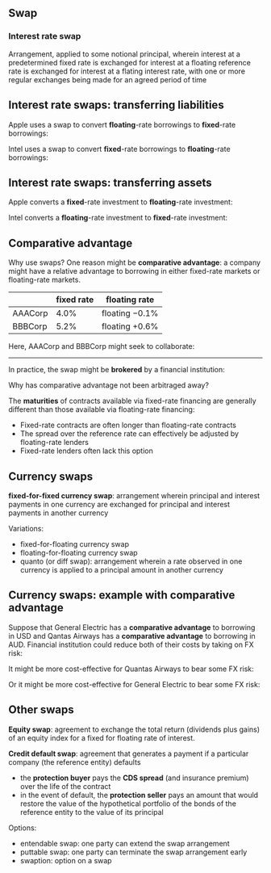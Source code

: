 ## Swap

### Interest rate swap

Arrangement, applied to some notional principal, wherein interest at a predetermined fixed rate is exchanged for interest at a floating reference rate is exchanged for interest at a flating interest rate, with one or more regular exchanges being made for an agreed period of time

```{=tex}
\begin{tikzpicture}[x=0.75pt,y=0.75pt,yscale=-1,xscale=1]

\draw   (0,10) -- (130,10) -- (130,50) -- (0,50) -- cycle ;
\draw    (130,20) -- (250,20) ;
\draw [shift={(250,20)}, rotate = 180] [color={rgb, 255:red, 0; green, 0; blue, 0 }  ][line width=0.75]    (10,-3) .. controls (7,-1) and (3,-0.3) .. (0,0) .. controls (3,0.3) and (7,1) .. (10,3)   ;
\draw    (250,40) -- (130,40) ;
\draw [shift={(130,40)}, rotate = 0] [color={rgb, 255:red, 0; green, 0; blue, 0 }  ][line width=0.75]    (10,-3) .. controls (7,-1) and (3,-0.3) .. (0,0) .. controls (3,0.3) and (7,1) .. (10,3)   ;
\draw   (250,10) -- (380,10) -- (380,50) -- (250,50) -- cycle ;

\draw (10,20) node [anchor=north west][inner sep=0.75pt]   [align=left] {fixed-rate payer};
\draw (150,5) node [anchor=north west][inner sep=0.75pt]   [align=left] {fixed rate};
\draw (150,40) node [anchor=north west][inner sep=0.75pt]   [align=left] {floating rate};
\draw (260,20) node [anchor=north west][inner sep=0.75pt]   [align=left] {floating-rate payer};

\end{tikzpicture}
```
<!-- ------------------------------------------------------------------------ -->

<!-- ### Overnight indexed swap (OIS) -->

<!-- Interest rate swap wherein a fixed rate of interest (the OIS rate) is exchanged for a reference rate of interest calculated from a realized overnight rate (e.g. SONIA). -->

<!-- -   If there is only one exchange, the OIS rate is a **risk-free zero rate** equivalent to the UL overnight rate. -->

<!-- -   Otherwise, the OIS rates define a risk-free bond worth par. -->

<!-- -   An OIS rate can be contrasted with a LIBOR swap, wherein the LIBOR rate for a period is known as the start of the period, so the floating rate of the first exchange is known. -->

## Interest rate swaps: transferring liabilities

Apple uses a swap to convert **floating**-rate borrowings to **fixed**-rate borrowings:

\tikzset{every picture/.style={line width=0.75pt}}

```{=tex}
\begin{tikzpicture}[x=0.75pt,y=0.75pt,yscale=-1,xscale=1]

\draw   (0,10) -- (80,10) -- (80,50) -- (0,50) -- cycle ;
\draw    (80,20) -- (160,20) ;
\draw [shift={(80,20)}, rotate = 0] [color={rgb, 255:red, 0; green, 0; blue, 0 }  ][line width=0.75]    (10,-3) .. controls (7,-1) and (3,-0.3) .. (0,0) .. controls (3,0.3) and (7,1) .. (10,3)   ;
\draw    (160,40) -- (80,40) ;
\draw [shift={(160,40)}, rotate = 180] [color={rgb, 255:red, 0; green, 0; blue, 0 }  ][line width=0.75]    (10,-3) .. controls (7,-1) and (3,-0.3) .. (0,0) .. controls (3,0.3) and (7,1) .. (10,3)   ;
\draw   (160,10) -- (230,10) -- (230,50) -- (160,50) -- cycle ;
\draw    (230,30) -- (320,30) ;
\draw [shift={(320,30)}, rotate = 180] [color={rgb, 255:red, 0; green, 0; blue, 0 }  ][line width=0.75]    (10,-3) .. controls (7,-1) and (3,-0.3) .. (0,0) .. controls (3,0.3) and (7,1) .. (10,3)   ;

\draw (12,22.9) node [anchor=north west][inner sep=0.75pt]   [align=left] {Citigroup};
\draw (109.7,3) node [anchor=north west][inner sep=0.75pt]   [align=left] {3\%};
\draw (102.7,44.33) node [anchor=north west][inner sep=0.75pt]   [align=left] {floating};
\draw (175.03,22.23) node [anchor=north west][inner sep=0.75pt]   [align=left] {Apple};
\draw (232,11.07) node [anchor=north west][inner sep=0.75pt]   [align=left] {floating + 1\%};

\end{tikzpicture}
```
Intel uses a swap to convert **fixed**-rate borrowings to **floating**-rate borrowings:

\tikzset{every picture/.style={line width=0.75pt}}

```{=tex}
\begin{tikzpicture}[x=0.75pt,y=0.75pt,yscale=-1,xscale=1]

\draw   (0,10) -- (80,10) -- (80,50) -- (0,50) -- cycle ;
\draw    (80,20) -- (160,20) ;
\draw [shift={(160,20)}, rotate = 180] [color={rgb, 255:red, 0; green, 0; blue, 0 }  ][line width=0.75]    (10,-3) .. controls (7,-1) and (3,-0.3) .. (0,0) .. controls (3,0.3) and (7,1) .. (10,3)   ;
\draw    (160,40) -- (80,40) ;
\draw [shift={(80,40)}, rotate = 0] [color={rgb, 255:red, 0; green, 0; blue, 0 }  ][line width=0.75]    (10,-3) .. controls (7,-1) and (3,-0.3) .. (0,0) .. controls (3,0.3) and (7,1) .. (10,3)   ;
\draw   (160,10) -- (230,10) -- (230,50) -- (160,50) -- cycle ;
\draw    (230,30) -- (320,30) ;
\draw [shift={(320,30)}, rotate = 180] [color={rgb, 255:red, 0; green, 0; blue, 0 }  ][line width=0.75]    (10,-3) .. controls (7,-1) and (3,-0.3) .. (0,0) .. controls (3,0.3) and (7,1) .. (10,3)   ;

\draw (12,22.9) node [anchor=north west][inner sep=0.75pt]   [align=left] {Citigroup};
\draw (109.7,3) node [anchor=north west][inner sep=0.75pt]   [align=left] {2.97\%};
\draw (102.7,44.33) node [anchor=north west][inner sep=0.75pt]   [align=left] {floating};
\draw (175.03,22.23) node [anchor=north west][inner sep=0.75pt]   [align=left] {Intel};
\draw (232,11.07) node [anchor=north west][inner sep=0.75pt]   [align=left] {3.2\%};

\end{tikzpicture}
```
## Interest rate swaps: transferring assets

Apple converts a **fixed**-rate investment to **floating**-rate investment:

\tikzset{every picture/.style={line width=0.75pt}}

```{=tex}
\begin{tikzpicture}[x=0.75pt,y=0.75pt,yscale=-1,xscale=1]

\draw   (0,10) -- (80,10) -- (80,50) -- (0,50) -- cycle ;
\draw    (80,20) -- (160,20) ;
\draw [shift={(80,20)}, rotate = 0] [color={rgb, 255:red, 0; green, 0; blue, 0 }  ][line width=0.75]    (10,-3) .. controls (7,-1) and (3,-0.3) .. (0,0) .. controls (3,0.3) and (7,1) .. (10,3)   ;
\draw    (160,40) -- (80,40) ;
\draw [shift={(160,40)}, rotate = 180] [color={rgb, 255:red, 0; green, 0; blue, 0 }  ][line width=0.75]    (10,-3) .. controls (7,-1) and (3,-0.3) .. (0,0) .. controls (3,0.3) and (7,1) .. (10,3)   ;
\draw   (160,10) -- (230,10) -- (230,50) -- (160,50) -- cycle ;
\draw    (230,30) -- (320,30) ;
\draw [shift={(230,30)}, rotate = 0] [color={rgb, 255:red, 0; green, 0; blue, 0 }  ][line width=0.75]    (10,-3) .. controls (7,-1) and (3,-0.3) .. (0,0) .. controls (3,0.3) and (7,1) .. (10,3)   ;

\draw (12,22.9) node [anchor=north west][inner sep=0.75pt]   [align=left] {Citigroup};
\draw (109.7,3) node [anchor=north west][inner sep=0.75pt]   [align=left] {3\%};
\draw (102.7,44.33) node [anchor=north west][inner sep=0.75pt]   [align=left] {floating};
\draw (175.03,22.23) node [anchor=north west][inner sep=0.75pt]   [align=left] {Apple};
\draw (232,11.07) node [anchor=north west][inner sep=0.75pt]   [align=left] {2.7\%};

\end{tikzpicture}
```
Intel converts a **floating**-rate investment to **fixed**-rate investment:

\tikzset{every picture/.style={line width=0.75pt}}

```{=tex}
\begin{tikzpicture}[x=0.75pt,y=0.75pt,yscale=-1,xscale=1]

\draw   (0,10) -- (80,10) -- (80,50) -- (0,50) -- cycle ;
\draw    (80,20) -- (160,20) ;
\draw [shift={(160,20)}, rotate = 180] [color={rgb, 255:red, 0; green, 0; blue, 0 }  ][line width=0.75]    (10,-3) .. controls (7,-1) and (3,-0.3) .. (0,0) .. controls (3,0.3) and (7,1) .. (10,3)   ;
\draw    (160,40) -- (80,40) ;
\draw [shift={(80,40)}, rotate = 0] [color={rgb, 255:red, 0; green, 0; blue, 0 }  ][line width=0.75]    (10,-3) .. controls (7,-1) and (3,-0.3) .. (0,0) .. controls (3,0.3) and (7,1) .. (10,3)   ;
\draw   (160,10) -- (230,10) -- (230,50) -- (160,50) -- cycle ;
\draw    (230,30) -- (320,30) ;
\draw [shift={(230,30)}, rotate = 0] [color={rgb, 255:red, 0; green, 0; blue, 0 }  ][line width=0.75]    (10,-3) .. controls (7,-1) and (3,-0.3) .. (0,0) .. controls (3,0.3) and (7,1) .. (10,3)   ;

\draw (12,22.9) node [anchor=north west][inner sep=0.75pt]   [align=left] {Citigroup};
\draw (109.7,3) node [anchor=north west][inner sep=0.75pt]   [align=left] {2.97\%};
\draw (102.7,44.33) node [anchor=north west][inner sep=0.75pt]   [align=left] {floating};
\draw (175.03,22.23) node [anchor=north west][inner sep=0.75pt]   [align=left] {Intel};
\draw (232,11.07) node [anchor=north west][inner sep=0.75pt]   [align=left] {floating - 0.2\%};

\end{tikzpicture}
```
## Comparative advantage

Why use swaps? One reason might be **comparative advantage**: a company might have a relative advantage to borrowing in either fixed-rate markets or floating-rate markets.

|         | fixed rate | floating rate      |
|---------|------------|--------------------|
| AAACorp | 4.0%       | floating $- 0.1\%$ |
| BBBCorp | 5.2%       | floating $+ 0.6\%$ |

Here, AAACorp and BBBCorp might seek to collaborate:

```{=tex}
\begin{tikzpicture}[x=0.75pt,y=0.75pt,yscale=-1,xscale=1]

\draw   (75,10) -- (149,10) -- (149,50) -- (75,50) -- cycle ;
\draw    (150,20) -- (220,20.33) ;
\draw [shift={(150,20)}, rotate = 0] [color={rgb, 255:red, 0; green, 0; blue, 0 }  ][line width=0.75]    (10,-3) .. controls (7,-1) and (3.31,-0.3) .. (0,0) .. controls (3.31,0.3) and (7,1) .. (10,3)   ;
\draw    (220,40) -- (150,40) ;
\draw [shift={(220,40)}, rotate = 180] [color={rgb, 255:red, 0; green, 0; blue, 0 }  ][line width=0.75]    (10,-3) .. controls (7,-1) and (3.31,-0.3) .. (0,0) .. controls (3.31,0.3) and (7,1) .. (10,3)   ;
\draw   (225.73,9.07) -- (297,9.07) -- (297,50) -- (225.73,50) -- cycle ;
\draw    (300,31) -- (388,31.33) ;
\draw [shift={(390,31.34)}, rotate = 180] [color={rgb, 255:red, 0; green, 0; blue, 0 }  ][line width=0.75]    (10,-3) .. controls (7,-1) and (3.31,-0.3) .. (0,0) .. controls (3.31,0.3) and (7,1) .. (10,3)   ;
\draw    (75,31.34) -- (3.03,31.98) ;
\draw [shift={(0,32)}, rotate = 0] [color={rgb, 255:red, 0; green, 0; blue, 0 }  ][line width=0.75]    (10,-3) .. controls (7,-1) and (3.31,-0.3) .. (0,0) .. controls (3.31,0.3) and (7,1) .. (10,3)   ;

\draw (80,21.9) node [anchor=north west][inner sep=0.75pt]   [align=left] {AAACorp};
\draw (176.7,2) node [anchor=north west][inner sep=0.75pt]   [align=left] {4.35\%};
\draw (169.7,43.33) node [anchor=north west][inner sep=0.75pt]   [align=left] {floating};
\draw (228,23.34) node [anchor=north west][inner sep=0.75pt]   [align=left] {BBBCorp};
\draw (299,12.07) node [anchor=north west][inner sep=0.75pt]   [align=left] {floating + 0.6\%};
\draw (32.7,32.33) node [anchor=north west][inner sep=0.75pt]   [align=left] {4\%};


\end{tikzpicture}
```

------------------------------------------------------------------------

In practice, the swap might be **brokered** by a financial institution:

```{=tex}
\begin{tikzpicture}[x=0.75pt,y=0.75pt,yscale=-1,xscale=1]

\draw   (75,10) -- (149,10) -- (149,50) -- (75,50) -- cycle ;
\draw    (150,38) -- (220,38.33) ;
\draw [shift={(226,38.34)}, rotate = 180.26] [color={rgb, 255:red, 0; green, 0; blue, 0 }  ][line width=0.75]    (10,-3) .. controls (7,-1) and (3.31,-0.3) .. (0,0) .. controls (3.31,0.3) and (7,1) .. (10,3)   ;
\draw    (220,19.34) -- (150,20) ;
\draw [shift={(148.03,20)}, rotate = 0] [color={rgb, 255:red, 0; green, 0; blue, 0 }  ][line width=0.75]    (10,-3) .. controls (7,-1) and (3.31,-0.3) .. (0,0) .. controls (3.31,0.3) and (7,1) .. (10,3)   ;
\draw   (370.73,7.07) -- (445,7.07) -- (445,48) -- (370.73,48) -- cycle ;
\draw    (445.37,29) -- (505,29.22) -- (536,29.33) ;
\draw [shift={(538,30)}, rotate = 180.21] [color={rgb, 255:red, 0; green, 0; blue, 0 }  ][line width=0.75]    (10,-3) .. controls (7,-1) and (3.31,-0.3) .. (0,0) .. controls (3.31,0.3) and (7,1) .. (10,3)   ;
\draw    (75,31.34) -- (3.03,31.98) ;
\draw [shift={(0,32)}, rotate = 0] [color={rgb, 255:red, 0; green, 0; blue, 0 }  ][line width=0.75]    (10,-3) .. controls (7,-1) and (3.31,-0.3) .. (0,0) .. controls (3.31,0.3) and (7,1) .. (10,3)   ;
\draw  [fill={rgb, 255:red, 1; green, 233; blue, 1 }  ,fill opacity=1 ] (220,6.73) -- (298,6.73) -- (298,47.67) -- (220,47.67) -- cycle ;
\draw    (300,36) -- (370,36.33) ;
\draw [shift={(375,36.34)}, rotate = 180.26] [color={rgb, 255:red, 0; green, 0; blue, 0 }  ][line width=0.75]    (10,-3) .. controls (7,-1) and (3.31,-0.3) .. (0,0) .. controls (3.31,0.3) and (7,1) .. (10,3)   ;
\draw    (371,17.34) -- (299.03,17.98) ;
\draw [shift={(300,18)}, rotate = 0] [color={rgb, 255:red, 0; green, 0; blue, 0 }  ][line width=0.75]    (10,-3) .. controls (7,-1) and (3.31,-0.3) .. (0,0) .. controls (3.31,0.3) and (7,1) .. (10,3)   ;

\draw (80,21.9) node [anchor=north west][inner sep=0.75pt]   [align=left] {AAACorp};
\draw (176.7,2) node [anchor=north west][inner sep=0.75pt]   [align=left] {4.33\%};
\draw (165.7,42.33) node [anchor=north west][inner sep=0.75pt]   [align=left] {floating};
\draw (376,21.34) node [anchor=north west][inner sep=0.75pt]   [align=left] {BBBCorp};
\draw (447,10.07) node [anchor=north west][inner sep=0.75pt]   [align=left] {floating + 0.6\%};
\draw (32.7,32.33) node [anchor=north west][inner sep=0.75pt]   [align=left] {4\%};
\draw (226,10) node [anchor=north west][inner sep=0.75pt]   [align=left] {Financial\\Institution};
\draw (325.7,0) node [anchor=north west][inner sep=0.75pt]   [align=left] {4.37\%};
\draw (314.7,40.33) node [anchor=north west][inner sep=0.75pt]   [align=left] {floating};


\end{tikzpicture}
```
Why has comparative advantage not been arbitraged away?

The **maturities** of contracts available via fixed-rate financing are generally different than those available via floating-rate financing:

-   Fixed-rate contracts are often longer than floating-rate contracts
-   The spread over the reference rate can effectively be adjusted by floating-rate lenders
-   Fixed-rate lenders often lack this option

## Currency swaps

**fixed-for-fixed currency swap**: arrangement wherein principal and interest payments in one currency are exchanged for principal and interest payments in another currency

```{=tex}
\begin{tikzpicture}[x=0.75pt,y=0.75pt,yscale=-1,xscale=1]

\draw   (0,10) -- (130,10) -- (130,50) -- (0,50) -- cycle ;
\draw    (130,20) -- (250,20) ;
\draw [shift={(250,20)}, rotate = 180] [color={rgb, 255:red, 0; green, 0; blue, 0 }  ][line width=0.75]    (10,-3) .. controls (7,-1) and (3,-0.3) .. (0,0) .. controls (3,0.3) and (7,1) .. (10,3)   ;
\draw    (250,40) -- (130,40) ;
\draw [shift={(130,40)}, rotate = 0] [color={rgb, 255:red, 0; green, 0; blue, 0 }  ][line width=0.75]    (10,-3) .. controls (7,-1) and (3,-0.3) .. (0,0) .. controls (3,0.3) and (7,1) .. (10,3)   ;
\draw   (250,10) -- (380,10) -- (380,50) -- (250,50) -- cycle ;

\draw (10,20) node [anchor=north west][inner sep=0.75pt]   [align=left] {Barclays};
\draw (150,5) node [anchor=north west][inner sep=0.75pt]   [align=left] {USD 3.0\%};
\draw (150,40) node [anchor=north west][inner sep=0.75pt]   [align=left] {GBP 4.0\%};
\draw (260,20) node [anchor=north west][inner sep=0.75pt]   [align=left] {British Petroleum};

\end{tikzpicture}
```
Variations:

-   fixed-for-floating currency swap
-   floating-for-floating currency swap
-   quanto (or diff swap): arrangement wherein a rate observed in one currency is applied to a principal amount in another currency

## Currency swaps: example with comparative advantage {.shrink}

Suppose that General Electric has a **comparative advantage** to borrowing in USD and Qantas Airways has a **comparative advantage** to borrowing in AUD. Financial institution could reduce both of their costs by taking on FX risk:

```{=tex}
\begin{tikzpicture}[x=0.75pt,y=0.75pt,yscale=-1,xscale=1]

\draw   (75,10) -- (149,10) -- (149,50) -- (75,50) -- cycle ;
\draw    (150,38) -- (220,38.33) ;
\draw [shift={(226,38.34)}, rotate = 180.26] [color={rgb, 255:red, 0; green, 0; blue, 0 }  ][line width=0.75]    (10,-3) .. controls (7,-1) and (3.31,-0.3) .. (0,0) .. controls (3.31,0.3) and (7,1) .. (10,3)   ;
\draw    (220,19.34) -- (150,20) ;
\draw [shift={(148.03,20)}, rotate = 0] [color={rgb, 255:red, 0; green, 0; blue, 0 }  ][line width=0.75]    (10,-3) .. controls (7,-1) and (3.31,-0.3) .. (0,0) .. controls (3.31,0.3) and (7,1) .. (10,3)   ;
\draw   (370.73,7.07) -- (445,7.07) -- (445,48) -- (370.73,48) -- cycle ;
\draw    (445.37,29) -- (505,29.22) -- (536,29.33) ;
\draw [shift={(538,30)}, rotate = 180.21] [color={rgb, 255:red, 0; green, 0; blue, 0 }  ][line width=0.75]    (10,-3) .. controls (7,-1) and (3.31,-0.3) .. (0,0) .. controls (3.31,0.3) and (7,1) .. (10,3)   ;
\draw    (75,31.34) -- (3.03,31.98) ;
\draw [shift={(0,32)}, rotate = 0] [color={rgb, 255:red, 0; green, 0; blue, 0 }  ][line width=0.75]    (10,-3) .. controls (7,-1) and (3.31,-0.3) .. (0,0) .. controls (3.31,0.3) and (7,1) .. (10,3)   ;
\draw  [fill={rgb, 255:red, 1; green, 233; blue, 1 }  ,fill opacity=1 ] (220,6.73) -- (298,6.73) -- (298,47.67) -- (220,47.67) -- cycle ;
\draw    (300,36) -- (370,36.33) ;
\draw [shift={(375,36.34)}, rotate = 180.26] [color={rgb, 255:red, 0; green, 0; blue, 0 }  ][line width=0.75]    (10,-3) .. controls (7,-1) and (3.31,-0.3) .. (0,0) .. controls (3.31,0.3) and (7,1) .. (10,3)   ;
\draw    (371,17.34) -- (299.03,17.98) ;
\draw [shift={(300,18)}, rotate = 0] [color={rgb, 255:red, 0; green, 0; blue, 0 }  ][line width=0.75]    (10,-3) .. controls (7,-1) and (3.31,-0.3) .. (0,0) .. controls (3.31,0.3) and (7,1) .. (10,3)   ;

\draw (80,10) node [anchor=north west][inner sep=0.75pt]   [align=left] {General\\Electric};
\draw (380,10) node [anchor=north west][inner sep=0.75pt]   [align=left] {Qantas\\Airways};
\draw (230,10) node [anchor=north west][inner sep=0.75pt]   [align=left] {Financial\\Institution};

\draw (10,10) node [anchor=north west][inner sep=0.75pt]   [align=left] {USD 5.0\%};

\draw (150,0) node [anchor=north west][inner sep=0.75pt]   [align=left] {USD 5.0\%};
\draw (150,40) node [anchor=north west][inner sep=0.75pt]   [align=left] {AUD 6.9\%};

\draw (300,0) node [anchor=north west][inner sep=0.75pt]   [align=left] {USD 6.3\%};
\draw (300,40) node [anchor=north west][inner sep=0.75pt]   [align=left] {AUD 8.0\%};

\draw (450,10) node [anchor=north west][inner sep=0.75pt]   [align=left] {AUD 8.0\%};

\end{tikzpicture}
```
It might be more cost-effective for Quantas Airways to bear some FX risk:

```{=tex}
\begin{tikzpicture}[x=0.75pt,y=0.75pt,yscale=-1,xscale=1]

\draw   (75,10) -- (149,10) -- (149,50) -- (75,50) -- cycle ;
\draw    (150,38) -- (220,38.33) ;
\draw [shift={(226,38.34)}, rotate = 180.26] [color={rgb, 255:red, 0; green, 0; blue, 0 }  ][line width=0.75]    (10,-3) .. controls (7,-1) and (3.31,-0.3) .. (0,0) .. controls (3.31,0.3) and (7,1) .. (10,3)   ;
\draw    (220,19.34) -- (150,20) ;
\draw [shift={(148.03,20)}, rotate = 0] [color={rgb, 255:red, 0; green, 0; blue, 0 }  ][line width=0.75]    (10,-3) .. controls (7,-1) and (3.31,-0.3) .. (0,0) .. controls (3.31,0.3) and (7,1) .. (10,3)   ;
\draw   (370.73,7.07) -- (445,7.07) -- (445,48) -- (370.73,48) -- cycle ;
\draw    (445.37,29) -- (505,29.22) -- (536,29.33) ;
\draw [shift={(538,30)}, rotate = 180.21] [color={rgb, 255:red, 0; green, 0; blue, 0 }  ][line width=0.75]    (10,-3) .. controls (7,-1) and (3.31,-0.3) .. (0,0) .. controls (3.31,0.3) and (7,1) .. (10,3)   ;
\draw    (75,31.34) -- (3.03,31.98) ;
\draw [shift={(0,32)}, rotate = 0] [color={rgb, 255:red, 0; green, 0; blue, 0 }  ][line width=0.75]    (10,-3) .. controls (7,-1) and (3.31,-0.3) .. (0,0) .. controls (3.31,0.3) and (7,1) .. (10,3)   ;
\draw  [fill={rgb, 255:red, 1; green, 233; blue, 1 }  ,fill opacity=1 ] (220,6.73) -- (298,6.73) -- (298,47.67) -- (220,47.67) -- cycle ;
\draw    (300,36) -- (370,36.33) ;
\draw [shift={(375,36.34)}, rotate = 180.26] [color={rgb, 255:red, 0; green, 0; blue, 0 }  ][line width=0.75]    (10,-3) .. controls (7,-1) and (3.31,-0.3) .. (0,0) .. controls (3.31,0.3) and (7,1) .. (10,3)   ;
\draw    (371,17.34) -- (299.03,17.98) ;
\draw [shift={(300,18)}, rotate = 0] [color={rgb, 255:red, 0; green, 0; blue, 0 }  ][line width=0.75]    (10,-3) .. controls (7,-1) and (3.31,-0.3) .. (0,0) .. controls (3.31,0.3) and (7,1) .. (10,3)   ;

\draw (80,10) node [anchor=north west][inner sep=0.75pt]   [align=left] {General\\Electric};
\draw (380,10) node [anchor=north west][inner sep=0.75pt]   [align=left] {Qantas\\Airways};
\draw (230,10) node [anchor=north west][inner sep=0.75pt]   [align=left] {Financial\\Institution};

\draw (10,10) node [anchor=north west][inner sep=0.75pt]   [align=left] {USD 5.0\%};

\draw (150,0) node [anchor=north west][inner sep=0.75pt]   [align=left] {USD 5.0\%};
\draw (150,40) node [anchor=north west][inner sep=0.75pt]   [align=left] {AUD 6.9\%};

\draw (300,0) node [anchor=north west][inner sep=0.75pt]   [align=left] {USD 5.2\%};
\draw (300,40) node [anchor=north west][inner sep=0.75pt]   [align=left] {AUD 6.9\%};

\draw (450,10) node [anchor=north west][inner sep=0.75pt]   [align=left] {AUD 8.0\%};

\end{tikzpicture}
```
Or it might be more cost-effective for General Electric to bear some FX risk:

```{=tex}
\begin{tikzpicture}[x=0.75pt,y=0.75pt,yscale=-1,xscale=1]

\draw   (75,10) -- (149,10) -- (149,50) -- (75,50) -- cycle ;
\draw    (150,38) -- (220,38.33) ;
\draw [shift={(226,38.34)}, rotate = 180.26] [color={rgb, 255:red, 0; green, 0; blue, 0 }  ][line width=0.75]    (10,-3) .. controls (7,-1) and (3.31,-0.3) .. (0,0) .. controls (3.31,0.3) and (7,1) .. (10,3)   ;
\draw    (220,19.34) -- (150,20) ;
\draw [shift={(148.03,20)}, rotate = 0] [color={rgb, 255:red, 0; green, 0; blue, 0 }  ][line width=0.75]    (10,-3) .. controls (7,-1) and (3.31,-0.3) .. (0,0) .. controls (3.31,0.3) and (7,1) .. (10,3)   ;
\draw   (370.73,7.07) -- (445,7.07) -- (445,48) -- (370.73,48) -- cycle ;
\draw    (445.37,29) -- (505,29.22) -- (536,29.33) ;
\draw [shift={(538,30)}, rotate = 180.21] [color={rgb, 255:red, 0; green, 0; blue, 0 }  ][line width=0.75]    (10,-3) .. controls (7,-1) and (3.31,-0.3) .. (0,0) .. controls (3.31,0.3) and (7,1) .. (10,3)   ;
\draw    (75,31.34) -- (3.03,31.98) ;
\draw [shift={(0,32)}, rotate = 0] [color={rgb, 255:red, 0; green, 0; blue, 0 }  ][line width=0.75]    (10,-3) .. controls (7,-1) and (3.31,-0.3) .. (0,0) .. controls (3.31,0.3) and (7,1) .. (10,3)   ;
\draw  [fill={rgb, 255:red, 1; green, 233; blue, 1 }  ,fill opacity=1 ] (220,6.73) -- (298,6.73) -- (298,47.67) -- (220,47.67) -- cycle ;
\draw    (300,36) -- (370,36.33) ;
\draw [shift={(375,36.34)}, rotate = 180.26] [color={rgb, 255:red, 0; green, 0; blue, 0 }  ][line width=0.75]    (10,-3) .. controls (7,-1) and (3.31,-0.3) .. (0,0) .. controls (3.31,0.3) and (7,1) .. (10,3)   ;
\draw    (371,17.34) -- (299.03,17.98) ;
\draw [shift={(300,18)}, rotate = 0] [color={rgb, 255:red, 0; green, 0; blue, 0 }  ][line width=0.75]    (10,-3) .. controls (7,-1) and (3.31,-0.3) .. (0,0) .. controls (3.31,0.3) and (7,1) .. (10,3)   ;

\draw (80,10) node [anchor=north west][inner sep=0.75pt]   [align=left] {General\\Electric};
\draw (380,10) node [anchor=north west][inner sep=0.75pt]   [align=left] {Qantas\\Airways};
\draw (230,10) node [anchor=north west][inner sep=0.75pt]   [align=left] {Financial\\Institution};

\draw (10,10) node [anchor=north west][inner sep=0.75pt]   [align=left] {USD 5.0\%};

\draw (150,0) node [anchor=north west][inner sep=0.75pt]   [align=left] {USD 6.1\%};
\draw (150,40) node [anchor=north west][inner sep=0.75pt]   [align=left] {AUD 8.0\%};

\draw (300,0) node [anchor=north west][inner sep=0.75pt]   [align=left] {USD 6.3\%};
\draw (300,40) node [anchor=north west][inner sep=0.75pt]   [align=left] {AUD 8.0\%};

\draw (450,10) node [anchor=north west][inner sep=0.75pt]   [align=left] {AUD 8.0\%};

\end{tikzpicture}
```
## Other swaps

**Equity swap**: agreement to exchange the total return (dividends plus gains) of an equity index for a fixed for floating rate of interest.

**Credit default swap**: agreement that generates a payment if a particular company (the reference entity) defaults

-   the **protection buyer** pays the **CDS spread** (and insurance premium) over the life of the contract
-   in the event of default, the **protection seller** pays an amount that would restore the value of the hypothetical portfolio of the bonds of the reference entity to the value of its principal

Options:

-   entendable swap: one party can extend the swap arrangement
-   puttable swap: one party can terminate the swap arrangement early
-   swaption: option on a swap
